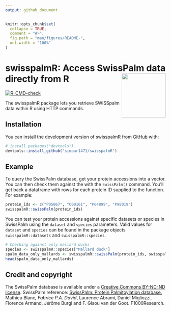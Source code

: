 ```yaml
---
output: github_document
---
```


<!-- README.md is generated from README.Rmd. Please edit that file -->

```r
knitr::opts_chunk$set(
  collapse = TRUE,
  comment = "#>",
  fig.path = "man/figures/README-",
  out.width = "100%"
)
```

# swisspalmR: Access SwissPalm data directly from R <img src="man/figures/logo.png" align="right" height="138" />


<!-- badges: start -->
[![R-CMD-check](https://github.com/simpar1471/swisspalmTemp/actions/workflows/R-CMD-check.yaml/badge.svg)](https://github.com/simpar1471/swisspalmTemp/actions/workflows/R-CMD-check.yaml)
<!-- badges: end -->

The swisspalmR package lets you retrieve SWISSpalm data within R using HTTP
commands.

## Installation

You can install the development version of swisspalmR from [GitHub](https://github.com/) with:

```r
# install.packages("devtools")
devtools::install_github("simpar1471/swisspalmR")
```

## Example
To query the SwissPalm database, get your protein accessions into a vector. You
can then check them against the with the `swissPalm()` command. You'll get back
a dataframe with rows for each protein ID supplied to the function. For example:
```r
protein_ids <- c("P05067", "O00161", "P04899", "P98019")
swisspalmR::swissPalm(protein_ids)
```
You can test your protein accessions against specific datasets or species in
SwissPalm using the `dataset` and `species` parameters. Valid values for
`dataset` and `species` can be found in the package objects
`swisspalmR::datasets` and `swisspalmR::species`.
```r
# Checking against only mallard ducks
species <- swisspalmR::species["Mallard duck"]
spalm_data_only_mallards <- swisspalmR::swissPalm(protein_ids, swisspalmR::species["Mallard duck"])
head(spalm_data_only_mallards)
```

## Credit and copyright
The SwissPalm database is available under a 
[Creative Commons BY-NC-ND license](https://creativecommons.org/licenses/by-nc-nd/4.0/).
SwissPalm reference: 
[SwissPalm: Protein Palmitoylation database.](http://f1000research.com/articles/4-261/v1) Mathieu 
Blanc*, Fabrice P.A. David*, Laurence Abrami, Daniel Migliozzi, Florence Armand, Jérôme Burgi and F.
Gisou van der Goot. F1000Research.
